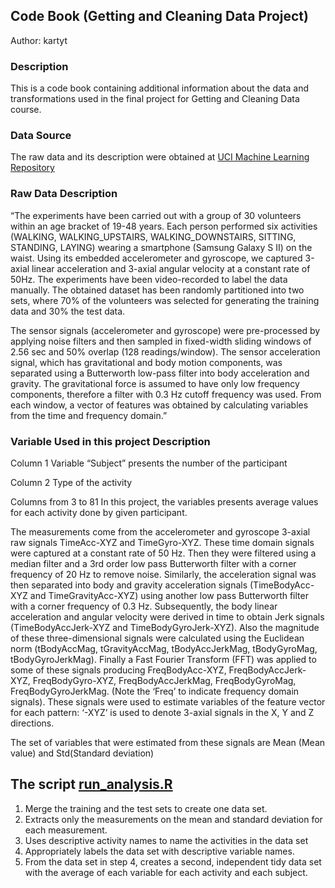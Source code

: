 ## Code Book (Getting and Cleaning Data Project)

Author: kartyt

### Description
This is a code book containing additional information about the data and transformations used in the final project for Getting and Cleaning Data course.

### Data Source
The raw data and its description were obtained at [UCI Machine Learning Repository](https://archive.ics.uci.edu/ml/datasets/Human+Activity+Recognition+Using+Smartphones)

### Raw Data Description
"The experiments have been carried out with a group of 30 volunteers within an age bracket of 19-48 years. Each person performed six activities (WALKING, WALKING_UPSTAIRS, WALKING_DOWNSTAIRS, SITTING, STANDING, LAYING) wearing a smartphone (Samsung Galaxy S II) on the waist. Using its embedded accelerometer and gyroscope, we captured 3-axial linear acceleration and 3-axial angular velocity at a constant rate of 50Hz. The experiments have been video-recorded to label the data manually. The obtained dataset has been randomly partitioned into two sets, where 70% of the volunteers was selected for generating the training data and 30% the test data. 

The sensor signals (accelerometer and gyroscope) were pre-processed by applying noise filters and then sampled in fixed-width sliding windows of 2.56 sec and 50% overlap (128 readings/window). The sensor acceleration signal, which has gravitational and body motion components, was separated using a Butterworth low-pass filter into body acceleration and gravity. The gravitational force is assumed to have only low frequency components, therefore a filter with 0.3 Hz cutoff frequency was used. From each window, a vector of features was obtained by calculating variables from the time and frequency domain."

### Variable Used in this project Description
Column 1
Variable "Subject" presents the number of the participant

Column 2
Type of the activity

Columns from 3 to 81
In this project, the variables presents average values for each activity done by given participant. 

The measurements come from the accelerometer and gyroscope 3-axial raw signals TimeAcc-XYZ and TimeGyro-XYZ. These time domain signals were captured at a constant rate of 50 Hz. Then they were filtered using a median filter and a 3rd order low pass Butterworth filter with a corner frequency of 20 Hz to remove noise. Similarly, the acceleration signal was then separated into body and gravity acceleration signals (TimeBodyAcc-XYZ and TimeGravityAcc-XYZ) using another low pass Butterworth filter with a corner frequency of 0.3 Hz. 
Subsequently, the body linear acceleration and angular velocity were derived in time to obtain Jerk signals (TimeBodyAccJerk-XYZ and TimeBodyGyroJerk-XYZ). Also the magnitude of these three-dimensional signals were calculated using the Euclidean norm (tBodyAccMag, tGravityAccMag, tBodyAccJerkMag, tBodyGyroMag, tBodyGyroJerkMag). 
Finally a Fast Fourier Transform (FFT) was applied to some of these signals producing FreqBodyAcc-XYZ, FreqBodyAccJerk-XYZ, FreqBodyGyro-XYZ, FreqBodyAccJerkMag, FreqBodyGyroMag, FreqBodyGyroJerkMag. (Note the 'Freq' to indicate frequency domain signals). 
These signals were used to estimate variables of the feature vector for each pattern:  '-XYZ' is used to denote 3-axial signals in the X, Y and Z directions.

The set of variables that were estimated from these signals are Mean (Mean value) and Std(Standard deviation)


## The script [run_analysis.R](https://github.com/kartyt/datasciencecoursera/Final_Project_Getting_and_Cleaning_Data/README.md)
1. Merge the training and the test sets to create one data set.
2. Extracts only the measurements on the mean and standard deviation for each measurement.
3. Uses descriptive activity names to name the activities in the data set
4. Appropriately labels the data set with descriptive variable names.
5. From the data set in step 4, creates a second, independent tidy data set with the average of each variable for each activity and each subject.